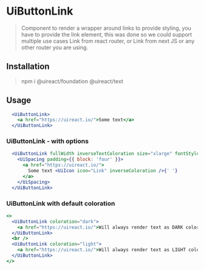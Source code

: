 
# UiButtonLink

<Metadata packageName='text' packageJson={packageJson} />

> Component to render a wrapper around links to provide styling, you have to provide the link element, this was done so we could support
> multiple use cases Link from react router, or Link from next JS or any other router you are using.

## Installation

> npm i @uireact/foundation @uireact/text

## Usage

```jsx live scope={{UiButtonLink}}
  <UiButtonLink>
    <a href="https://uireact.io/">Some text</a>
  </UiButtonLink>
```

### UiButtonLink - with options

```jsx live scope={{UiButtonLink, UiSpacing, UiIcon}}
  <UiButtonLink fullWidth inverseTextColoration size="xlarge" fontStyle="italic">
    <UiSpacing padding={{ block: 'four' }}>
      <a href="https://uireact.io/">
        Some text <UiIcon icon="Link" inverseColoration />{' '}
      </a>
    </UiSpacing>
  </UiButtonLink>
```

### UiButtonLink with default coloration

```jsx live scope={{UiButtonLink}}
<>
  <UiButtonLink coloration="dark">
    <a href="https://uireact.io/">Will always render text as DARK coloration</a>
  </UiButtonLink>
  <br />
  <UiButtonLink coloration="light">
    <a href="https://uireact.io/">Will always render text as LIGHT coloration</a>
  </UiButtonLink>
</>
```
